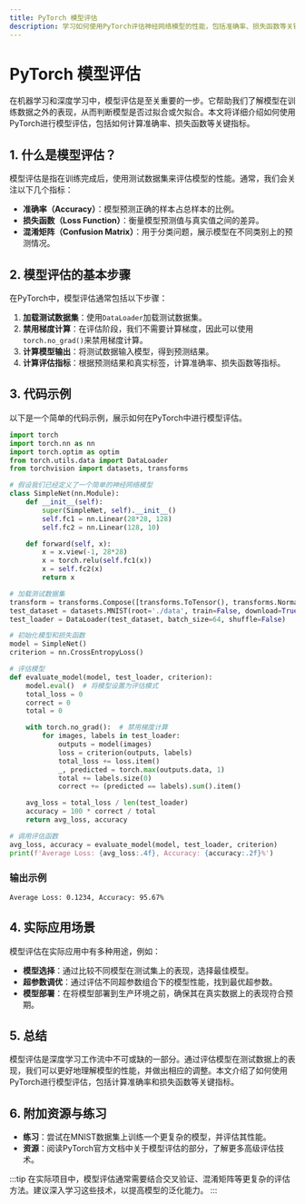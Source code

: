 ```yaml
---
title: PyTorch 模型评估
description: 学习如何使用PyTorch评估神经网络模型的性能，包括准确率、损失函数等关键指标。
---
```


# PyTorch 模型评估

在机器学习和深度学习中，模型评估是至关重要的一步。它帮助我们了解模型在训练数据之外的表现，从而判断模型是否过拟合或欠拟合。本文将详细介绍如何使用PyTorch进行模型评估，包括如何计算准确率、损失函数等关键指标。

## 1. 什么是模型评估？

模型评估是指在训练完成后，使用测试数据集来评估模型的性能。通常，我们会关注以下几个指标：

- **准确率（Accuracy）**：模型预测正确的样本占总样本的比例。
- **损失函数（Loss Function）**：衡量模型预测值与真实值之间的差异。
- **混淆矩阵（Confusion Matrix）**：用于分类问题，展示模型在不同类别上的预测情况。

## 2. 模型评估的基本步骤

在PyTorch中，模型评估通常包括以下步骤：

1. **加载测试数据集**：使用`DataLoader`加载测试数据集。
2. **禁用梯度计算**：在评估阶段，我们不需要计算梯度，因此可以使用`torch.no_grad()`来禁用梯度计算。
3. **计算模型输出**：将测试数据输入模型，得到预测结果。
4. **计算评估指标**：根据预测结果和真实标签，计算准确率、损失函数等指标。

## 3. 代码示例

以下是一个简单的代码示例，展示如何在PyTorch中进行模型评估。

```python
import torch
import torch.nn as nn
import torch.optim as optim
from torch.utils.data import DataLoader
from torchvision import datasets, transforms

# 假设我们已经定义了一个简单的神经网络模型
class SimpleNet(nn.Module):
    def __init__(self):
        super(SimpleNet, self).__init__()
        self.fc1 = nn.Linear(28*28, 128)
        self.fc2 = nn.Linear(128, 10)

    def forward(self, x):
        x = x.view(-1, 28*28)
        x = torch.relu(self.fc1(x))
        x = self.fc2(x)
        return x

# 加载测试数据集
transform = transforms.Compose([transforms.ToTensor(), transforms.Normalize((0.5,), (0.5,))])
test_dataset = datasets.MNIST(root='./data', train=False, download=True, transform=transform)
test_loader = DataLoader(test_dataset, batch_size=64, shuffle=False)

# 初始化模型和损失函数
model = SimpleNet()
criterion = nn.CrossEntropyLoss()

# 评估模型
def evaluate_model(model, test_loader, criterion):
    model.eval()  # 将模型设置为评估模式
    total_loss = 0
    correct = 0
    total = 0

    with torch.no_grad():  # 禁用梯度计算
        for images, labels in test_loader:
            outputs = model(images)
            loss = criterion(outputs, labels)
            total_loss += loss.item()
            _, predicted = torch.max(outputs.data, 1)
            total += labels.size(0)
            correct += (predicted == labels).sum().item()

    avg_loss = total_loss / len(test_loader)
    accuracy = 100 * correct / total
    return avg_loss, accuracy

# 调用评估函数
avg_loss, accuracy = evaluate_model(model, test_loader, criterion)
print(f'Average Loss: {avg_loss:.4f}, Accuracy: {accuracy:.2f}%')
```

### 输出示例
```
Average Loss: 0.1234, Accuracy: 95.67%
```

## 4. 实际应用场景

模型评估在实际应用中有多种用途，例如：

- **模型选择**：通过比较不同模型在测试集上的表现，选择最佳模型。
- **超参数调优**：通过评估不同超参数组合下的模型性能，找到最优超参数。
- **模型部署**：在将模型部署到生产环境之前，确保其在真实数据上的表现符合预期。

## 5. 总结

模型评估是深度学习工作流中不可或缺的一部分。通过评估模型在测试数据上的表现，我们可以更好地理解模型的性能，并做出相应的调整。本文介绍了如何使用PyTorch进行模型评估，包括计算准确率和损失函数等关键指标。

## 6. 附加资源与练习

- **练习**：尝试在MNIST数据集上训练一个更复杂的模型，并评估其性能。
- **资源**：阅读PyTorch官方文档中关于模型评估的部分，了解更多高级评估技术。

:::tip
在实际项目中，模型评估通常需要结合交叉验证、混淆矩阵等更复杂的评估方法。建议深入学习这些技术，以提高模型的泛化能力。
:::